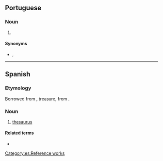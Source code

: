 ==Portuguese==

===Noun===
{{pt-noun|m}}

# {{l|en|thesaurus}} {{gloss|book of synonyms}}

====Synonyms====
* {{l|pt|dicionário de sinônimos}}, {{l|pt|thesaurus}}

----

==Spanish==

===Etymology===
Borrowed from {{etyl|la|es}} {{m|la|thesaurus}}, treasure, from {{etyl|grc|es}}.

===Noun===
{{es-noun|m}}

# [[thesaurus]]

====Related terms====
* {{l|es|tesoro}}

[[Category:es:Reference works]]